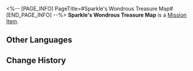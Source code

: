 <%-- [PAGE_INFO]
PageTitle=#Sparkle's Wondrous Treasure Map#
[END_PAGE_INFO] --%>
{{Item Infobox
|id          = 140491
|image       = Item Sparkle's Wondrous Treasure Map.png
|type        = Mission Item
|invCategory = Missions
|rarity      = 3
|effect      = 
|description = Miss Sparkle thoughtfully marked the locations of the imaginary neutron bombs for you &mdash; she's just too kind!
}}
'''Sparkle's Wondrous Treasure Map''' is a [[Mission Item]].

==Other Languages==
{{Other Languages
|en   = Sparkle's Wondrous Treasure Map
|zhs  = 花火妙妙藏宝图
|zht  = 花火妙妙藏寶圖
|ja   = 花火のミラクル宝の地図
|ko   = 스파클의 미라클 보물 지도
|es   = Mapa del tesoro maravilloso de Sparkle
|fr   = Carte au trésor de Sparkle
|ru   = Чудесная карта сокровищ Искорки
|th   = แผนที่สมบัติจี๊ดจ๊าดของ Sparkle
|vi   = Bản Đồ Kho Báu Sparkle Diệu Kỳ
|de   = Sparkles Wundersame Schatzkarte
|id   = Peta Harta Karun Ajaib Sparkle
|pt   = Maravilhoso Mapa do Tesouro da Sparkle
}}

==Change History==
{{Change History|2.3}}